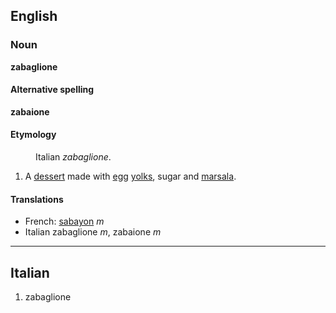 ==English==
===Noun===
'''zabaglione'''

====Alternative spelling====
'''zabaione'''

====Etymology====
:Italian ''zabaglione''.

#A [[dessert]] made with [[egg]] [[yolk]]s, sugar and [[marsala]].

====Translations====
*French: [[sabayon]] ''m''
*Italian zabaglione ''m'', zabaione ''m''

----

==Italian==

#zabaglione